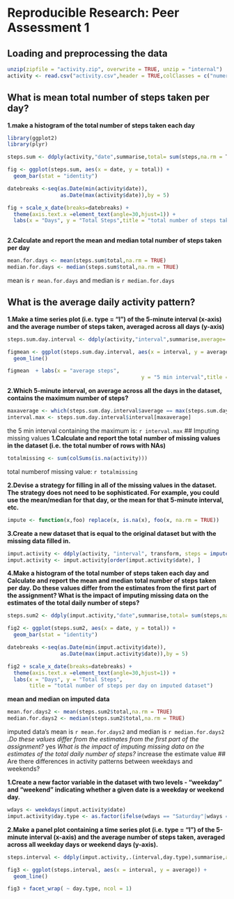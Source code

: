 # Reproducible Research: Peer Assessment 1


## Loading and preprocessing the data
```r

unzip(zipfile = "activity.zip", overwrite = TRUE, unzip = "internal")
activity <- read.csv("activity.csv",header = TRUE,colClasses = c("numeric","Date","numeric"))

```

## What is mean total number of steps taken per day?
**1.make a histogram of the total number of steps taken each day**
```r
library(ggplot2)
library(plyr)

steps.sum <- ddply(activity,"date",summarise,total= sum(steps,na.rm = T))

fig <- ggplot(steps.sum, aes(x = date, y = total)) + 
  geom_bar(stat = "identity")

datebreaks <-seq(as.Date(min(activity$date)),
                 as.Date(max(activity$date)),by = 5)

fig + scale_x_date(breaks=datebreaks) + 
  theme(axis.text.x =element_text(angle=30,hjust=1)) +
  labs(x = "Days", y = "Total Steps",title = "total number of steps taken each day")
  
```
**2.Calculate and report the mean and median total number of steps taken per day**
```r
mean.for.days <- mean(steps.sum$total,na.rm = TRUE)
median.for.days <- median(steps.sum$total,na.rm = TRUE)

```
mean is `r mean.for.days` and median is `r median.for.days`

## What is the average daily activity pattern?
**1.Make a time series plot (i.e. type = "l") of the 5-minute interval (x-axis) and the average number of steps taken, averaged across all days (y-axis)**
```r
steps.sum.day.interval <- ddply(activity,"interval",summarise,average= mean(steps,na.rm = T))

figmean <- ggplot(steps.sum.day.interval, aes(x = interval, y = average)) + 
  geom_line()

figmean  + labs(x = "average steps", 
                                           y = "5 min interval",title = "Averge number of steps per interval")

```
**2.Which 5-minute interval, on average across all the days in the dataset, contains the maximum number of steps?**
```r
maxaverage <- which(steps.sum.day.interval$average == max(steps.sum.day.interval$average))
interval.max <- steps.sum.day.interval$interval[maxaverage]

```
the 5 min interval containing the maximum is: `r interval.max`
## Imputing missing values
**1.Calculate and report the total number of missing values in the dataset (i.e. the total number of rows with NAs)**
```r
totalmissing <- sum(colSums(is.na(activity)))

```
total numberof missing value: `r totalmissing`

**2.Devise a strategy for filling in all of the missing values in the dataset. The strategy does not need to be sophisticated. For example, you could use the mean/median for that day, or the mean for that 5-minute interval, etc.**
```r
impute <- function(x,foo) replace(x, is.na(x), foo(x, na.rm = TRUE))

```
**3.Create a new dataset that is equal to the original dataset but with the missing data filled in.**

```r
imput.activity <- ddply(activity, "interval", transform, steps = impute(steps,mean))
imput.activity <- imput.activity[order(imput.activity$date), ]
```

**4.Make a histogram of the total number of steps taken each day and Calculate and report the mean and median total number of steps taken per day. Do these values differ from the estimates from the first part of the assignment? What is the impact of imputing missing data on the estimates of the total daily number of steps?**
```r
steps.sum2 <- ddply(imput.activity,"date",summarise,total= sum(steps,na.rm = T))

fig2 <- ggplot(steps.sum2, aes(x = date, y = total)) + 
  geom_bar(stat = "identity")

datebreaks <-seq(as.Date(min(imput.activity$date)),
                 as.Date(max(imput.activity$date)),by = 5)

fig2 + scale_x_date(breaks=datebreaks) + 
  theme(axis.text.x =element_text(angle=30,hjust=1)) +
  labs(x = "Days", y = "Total Steps",
       title = "total number of steps per day on imputed dataset")

```
**mean and median on imputed data**
```r
mean.for.days2 <- mean(steps.sum2$total,na.rm = TRUE)
median.for.days2 <- median(steps.sum2$total,na.rm = TRUE)

```
imputed data's mean is `r mean.for.days2` and median is `r median.for.days2`
*.Do these values differ from the estimates from the first part of the assignment?*
yes
*What is the impact of imputing missing data on the estimates of the total daily number of steps?*
increase the estimate value
## Are there differences in activity patterns between weekdays and weekends?

**1.Create a new factor variable in the dataset with two levels - "weekday" and "weekend" indicating whether a given date is a weekday or weekend day.**
```r
wdays <- weekdays(imput.activity$date)
imput.activity$day.type <- as.factor(ifelse(wdays == "Saturday"|wdays == "Sunday","weekend","weekday"))

```
**2.Make a panel plot containing a time series plot (i.e. type = "l") of the 5-minute interval (x-axis) and the average number of steps taken, averaged across all weekday days or weekend days (y-axis).**
```r
steps.interval <- ddply(imput.activity,.(interval,day.type),summarise,average= mean(steps,na.rm = T))

fig3 <- ggplot(steps.interval, aes(x = interval, y = average)) + 
  geom_line() 

fig3 + facet_wrap( ~ day.type, ncol = 1) 

```
